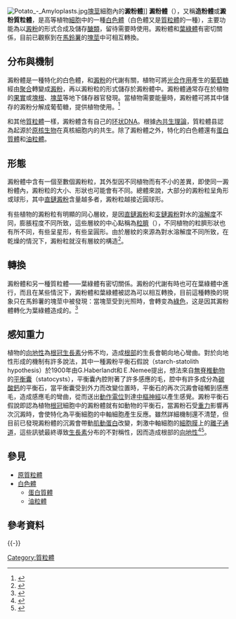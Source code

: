 [[Image:Potato_-_Amyloplasts.jpg|thumb]][[塊莖|塊莖]]細胞內的'''澱粉體''']]
'''澱粉體'''（{{lang-en|Amyloplast}}），又稱'''造粉體'''或'''澱粉質粒體'''，是高等植物[[細胞|細胞]]中的一種[[白色體|白色體]]（白色體又是[[質粒體|質粒體]]的一種），主要功能為以[[澱粉|澱粉]]的形式合成及儲存[[醣類|醣類]]，留待需要時使用。澱粉體和[[葉綠體|葉綠體]]有密切關係，目前已觀察到在[[馬鈴薯|馬鈴薯]]的[[塊莖|塊莖]]中可相互轉換。

== 分布與機制 ==
澱粉體是一種特化的白色體，和[[澱粉|澱粉]]的代謝有關，植物可將[[光合作用|光合作用]]產生的[[葡萄糖|葡萄糖]]經由[[聚合|聚合]]轉變成[[澱粉|澱粉]]，再以澱粉粒的形式儲存於澱粉體中。澱粉體通常存在於植物的[[果實|果實]]或[[塊根|塊根]]、[[塊莖|塊莖]]等地下儲存器官發現。當植物需要能量時，澱粉體可將其中儲存的澱粉分解成葡萄糖，提供植物使用。<ref name=wise>{{cite book|last=Wise|first=Robert|title=The Diversity of Plastid Form and Function|publisher=Springer|date=2007|chapter=1|url=http://www.springerlink.com/index/qp032630631337u6.pdf|language=en}}{{Dead link|date=2020年2月 |bot=InternetArchiveBot |fix-attempted=yes }}</ref>

和其他[[質粒體|質粒體]]一樣，澱粉體含有自己的[[环状DNA|环状DNA]]。根據[[內共生理論|內共生理論]]，質粒體县認為起源於[[原核生物|原核生物]]在真核細胞内的共生。除了澱粉體之外，特化的白色體還有[[蛋白質體|蛋白質體]]和[[油粒體|油粒體]]。

== 形態 ==
{{File|zh-hant=Plastids_types_zh.svg|zh-hans=Plastids_types_zhs.svg|thumb|220px|desc=各種[[色素體|質粒體]]的關係圖}}
澱粉體中含有一個至數個澱粉粒，其外型因不同植物而有不小的差異，即使同一澱粉體內，澱粉粒的大小、形狀也可能會有不同。總體來說，大部分的澱粉粒呈角形或球形，其中[[直鏈澱粉|直鏈澱粉]]含量越多者，澱粉粒越接近圓球形。

有些植物的澱粉粒有明顯的同心層紋，是因[[直鏈澱粉|直鏈澱粉]]和[[支鏈澱粉|支鏈澱粉]]對水的[[溶解度|溶解度]]不同，膨脹程度不同所致，這些層紋的中心點稱為[[粒臍|粒臍]]（{{lang|en|hilum}}），不同植物的粒臍形狀也有所不同，有些呈星形，有些呈圓形。由於層紋的來源為對水溶解度不同所致，在乾燥的情況下，澱粉粒就沒有層紋的構造<ref>{{cite book|url=https://books.google.com/books?id=19VICwAAQBAJ&printsec=frontcover&dq=種子學&hl=zh-TW&sa=X&ved=0ahUKEwi115CGtb_gAhXLCDQIHT_XDe8Q6AEIKTAA#v=onepage&q=直鏈澱粉&f=false|title=種子學|author=郭華仁|page=33|publisher=國立臺灣大學出版中心|year=2015|isbn=9863501131|access-date=2022-01-11|archive-date=2019-07-23|archive-url=https://web.archive.org/web/20190723172607/https://books.google.com/books?id=19VICwAAQBAJ&printsec=frontcover&dq=%E7%A8%AE%E5%AD%90%E5%AD%B8&hl=zh-TW&sa=X&ved=0ahUKEwi115CGtb_gAhXLCDQIHT_XDe8Q6AEIKTAA#v=onepage&q=直鏈澱粉&f=false|dead-url=no}}</ref>。

== 轉換 ==
澱粉體和另一種質粒體——葉綠體有密切關係。澱粉的代謝有時也可在葉綠體中進行，而且在某些情況下，澱粉體和葉綠體被認為可以相互轉換，目前這種轉換的現象只在馬鈴薯的塊莖中被發現：當塊莖受到光照時，會轉变為[[綠色|綠色]]，这是因其澱粉體轉化为葉綠體造成的。<ref>{{Cite journal| doi = 10.1111/j.1469-8137.1973.tb04394.x| volume = 72| issue = 3| pages = 449–463| last = Anstis| first = P. J. P.| coauthors = D. H. Northcote| title = Development of chloroplasts from amyloplasts in potato tuber discs| journal = New Phytologist| date = 1973|language=en}}</ref>

== 感知重力 ==
植物的[[向地性|向地性]]為[[根冠|根冠]][[生長素|生長素]]分佈不均，造成[[根|根部]]的生長會朝向地心彎曲。對於向地性形成的機制有許多說法，其中一種澱粉平衡石假說（starch-statolith hypothesis）於1900年由G.Haberlandt和Ｅ.Nemee提出，想法來自[[無脊椎動物|無脊椎動物]]的[[平衡囊|平衡囊]]（statocysts），平衡囊內腔附著了許多感應的毛，腔中有許多成分為[[碳酸鈣|碳酸鈣]]的平衡石，當平衡囊受到外力而改變位置時，平衡石的再次沉澱會碰觸到感應毛，造成感應毛的彎曲，從而送出[[動作電位|動作電位]]到達[[中樞神經|中樞神經]]以產生感覺。澱粉平衡石假說即認為植物[[根冠|根冠]]細胞中的澱粉體就有如動物的平衡石，當澱粉石受[[重力|重力]]影響再次沉澱時，會使特化為平衡細胞的中軸細胞產生反應。雖然詳細機制還不清楚，但目前已發現澱粉體的沉澱會帶動[[肌動蛋白|肌動蛋白]]改變，刺激中軸細胞的[[細胞膜|細胞膜]]上的[[離子通道|離子通道]]，這些訊號最終導致[[生長素|生長素]]分布的不對稱性，因而造成根部的[[向地性|向地性]]<ref>{{cite web|url=http://highscope.ch.ntu.edu.tw/wordpress/?p=1079|title=植物根的向地性（Root Gravitropism）|author=劉玉山|publisher=國科會高瞻計畫資源平台 中學教材示範網頁|date=2009-07-10|language=Zh-tw|access-date=2011-01-25|archive-date=2016-05-06|archive-url=https://web.archive.org/web/20160506100117/http://highscope.ch.ntu.edu.tw/wordpress/?p=1079|dead-url=no}}</ref><ref>{{cite journal|title=Multiple roles for membrane-associated protein trafficking and signaling in gravitropism|author=Strohm AK, Baldwin KL, Masson PH|publisher=''Frontiers in Plant Science''|year=2012|doi=10.3389/fpls.2012.00274|volume=3|issue=274}}</ref>。

== 參見 ==
* [[原質粒體|原質粒體]]
* [[白色體|白色體]]
** [[蛋白質體|蛋白質體]]
** [[油粒體|油粒體]]

== 參考資料 ==
{{reflist|2}}

{{portalbar|植物|分子與細胞生物學}}
{{-}}
{{質粒體}}

[[Category:質粒體|Category:質粒體]]